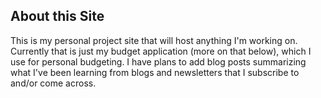 ## About this Site

This is my personal project site that will host anything I'm working on. Currently that
is just my budget application (more on that below), which I use for personal budgeting. I have
plans to add blog posts summarizing what I've been learning from blogs and newsletters that
I subscribe to and/or come across.
